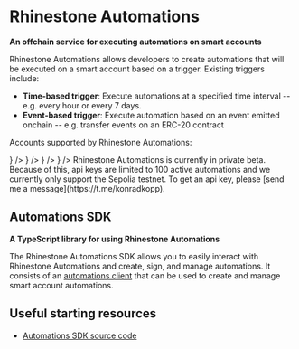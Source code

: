 
# Rhinestone Automations

**An offchain service for executing automations on smart accounts**

Rhinestone Automations allows developers to create automations that will be executed on a smart account based on a trigger. Existing triggers include:

- **Time-based trigger**: Execute automations at a specified time interval -- e.g. every hour or every 7 days.
- **Event-based trigger**: Execute automation based on an event emitted onchain -- e.g. transfer events on an ERC-20 contract

Accounts supported by Rhinestone Automations:

<Cards>
  <Card
    title="ERC-7579"
    href="https://erc7579.com/"
    icon={
      <Image
        src="/logos/erc7579.png"
        width={50}
        height={50}
        alt=""
        style={{ marginRight: '5px' }}
      />
    }
  />
  <Card
    title="Safe"
    href="https://safe.global/"
    icon={
      <Image
        src="/logos/safe.png"
        width={50}
        height={50}
        alt=""
        style={{ marginRight: '5px' }}
      />
    }
  />
  <Card
    title="Kernel"
    href="https://zerodev.app/"
    icon={
      <Image
        src="/logos/zerodev.png"
        width={50}
        height={50}
        alt=""
        style={{ marginRight: '5px' }}
      />
    }
  />
  <Card
    title="Biconomy (v3) (soon)"
    href="https://biconomy.io/"
    icon={
      <Image
        src="/logos/biconomy.jpeg"
        width={50}
        height={50}
        alt=""
        style={{ marginRight: '5px' }}
      />
    }
  />
</Cards>

<Callout type="info">
  Rhinestone Automations is currently in private beta. Because of this, api keys
  are limited to 100 active automations and we currently only support the
  Sepolia testnet. To get an api key, please [send me a
  message](https://t.me/konradkopp).
</Callout>

## Automations SDK

**A TypeScript library for using Rhinestone Automations**

The Rhinestone Automations SDK allows you to easily interact with Rhinestone Automations and create, sign, and manage automations. It consists of an [automations client](/automations/automations-sdk/createAutomationClient) that can be used to create and manage smart account automations.

## Useful starting resources

- [Automations SDK source code](https://github.com/rhinestonewtf/automations-sdk)
